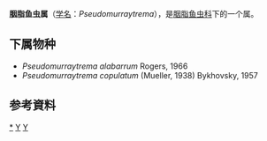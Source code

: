 {{Automatic Taxobox
| taxon = Pseudomurraytrema
| authority = Yamaguti, 1958
}}

'''胭脂鱼虫属'''（[[学名|学名]]：''Pseudomurraytrema''），是[[胭脂鱼虫科|胭脂鱼虫科]]下的一个属。

==下属物种==
* ''Pseudomurraytrema alabarrum'' Rogers, 1966
* ''Pseudomurraytrema copulatum'' (Mueller, 1938) Bykhovsky, 1957

==参考資料==
{{reflist}}

{{taxonbar}}
[[Category:_胭脂鱼虫属|*]]
[[Category:_胭脂鱼虫科|Y]]
[[Category:_1958年描述的分类群|Y]]